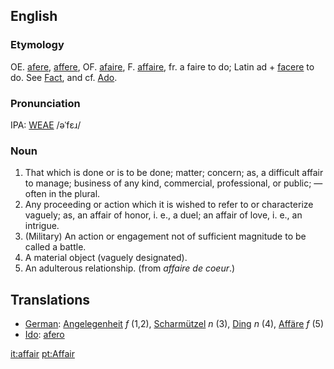 ==English==
===Etymology===
OE. [[afere]], [[affere]], OF. [[afaire]], F. [[affaire]], fr. a faire to do; Latin ad + [[facere]] to do.  See [[Fact]], and cf. [[Ado]].

===Pronunciation===
IPA: [[WEAE]] /əˈfɛɹ/

===Noun===
# That which is done or is to be done; matter; concern; as, a difficult affair to manage; business of any kind, commercial, professional, or public; &mdash; often in the  plural. 
# Any proceeding or action which it is wished to refer to or characterize vaguely; as, an affair of honor, i. e., a duel; an affair of love, i. e., an intrigue.
# (Military) An action or engagement not of sufficient magnitude to be called a battle.
# A material object (vaguely designated).
# An adulterous relationship. (from ''affaire de coeur''.)

==Translations==

*[[German]]: [[Angelegenheit]] ''f'' (1,2), [[Scharmützel]] ''n'' (3), [[Ding]] ''n'' (4), [[Affäre]] ''f'' (5)
*[[Ido]]: [[afero]]

[[it:affair]]
[[pt:Affair]]